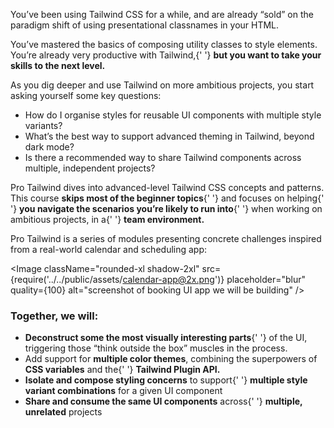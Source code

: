 You’ve been using Tailwind CSS for a while, and are already “sold” on the paradigm shift of using presentational classnames in your HTML.

You’ve mastered the basics of composing utility classes to style elements. You’re already very productive with Tailwind,{' '} **but you want to take your skills to the next level.**

As you dig deeper and use Tailwind on more ambitious projects, you start asking yourself some key questions:

<div className="prose-li:marker:content-['?'] prose-li:marker:text-brand-red prose-li:marker:font-bold prose-li:marker:font-heading sm:prose-ul:pl-2 sm:prose-li:pl-5 prose-ul:pl-2 prose-li:pl-5">

- How do I organise styles for reusable UI components with multiple style variants?
- What’s the best way to support advanced theming in Tailwind, beyond dark mode?
- Is there a recommended way to share Tailwind components across multiple, independent projects?

</div>

Pro Tailwind dives into advanced-level Tailwind CSS concepts and patterns. This course **skips most of the beginner topics**{' '} and focuses on helping{' '} **you navigate the scenarios you’re likely to run into**{' '} when working on ambitious projects, in a{' '} **team environment.**

Pro Tailwind is a series of modules presenting concrete challenges inspired from a real-world calendar and scheduling app:

<Image
  className="rounded-xl shadow-2xl"
  src={require('../../public/assets/calendar-app@2x.png')}
  placeholder="blur"
  quality={100}
  alt="screenshot of booking UI app we will be building"
/>

### Together, we will:

<div className="prose-li:marker:content-['✓'] prose-li:marker:text-emerald-600 prose-li:marker:font-bold prose-li:marker:font-heading sm:prose-ul:pl-4 sm:prose-li:pl-5 prose-ul:pl-4 prose-li:pl-5">

- **Deconstruct some the most visually interesting parts**{' '} of the UI, triggering those “think outside the box” muscles in the process.
- Add support for **multiple color themes**, combining the superpowers of **CSS variables** and the{' '} **Tailwind Plugin API.**
- **Isolate and compose styling concerns** to support{' '} **multiple style variant combinations** for a given UI component
- **Share and consume the same UI components** across{' '} **multiple, unrelated** projects

</div>

